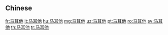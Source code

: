 {{also|馬耳他}}
==Chinese==
{{zh-see|馬耳他}}

[[fr:马耳他]]
[[lt:马耳他]]
[[hu:马耳他]]
[[mg:马耳他]]
[[uz:马耳他]]
[[pt:马耳他]]
[[ro:马耳他]]
[[sv:马耳他]]
[[th:马耳他]]
[[tr:马耳他]]